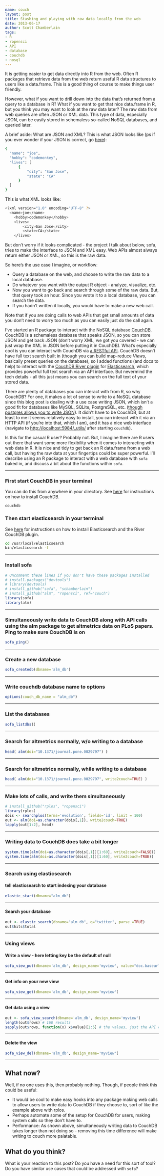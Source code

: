 ```yaml
---
name: couch
layout: post
title: Stashing and playing with raw data locally from the web
date: 2013-06-17
author: Scott Chamberlain
tags:
- R
- ropensci
- API
- database
- couchdb
- nosql
---
```


It is getting easier to get data directly into R from the web. Often R packages that retrieve data from the web return useful R data structures to users like a data.frame. This is a good thing of course to make things user friendly. 

However, what if you want to drill down into the data that's returned from a query to a database in R?  What if you want to get that nice data.frame in R, but you think you may want to look at the raw data later? The raw data from web queries are often JSON or XML data. This type of data, especially JSON, can be easily stored in schemaless so-called NoSQL databases, and queried later. 

A brief aside: What are JSON and XML? This is what JSON looks like (ps if you ever wonder if your JSON is correct, go [here](http://jsonlint.com/)):

```bash
{
  "name": "joe",
  "hobby": "codemonkey",
  "lives": [
      {
          "city": "San Jose",
          "state": "CA"
      }
  ]
}
```

This is what XML looks like:

```bash
<?xml version="1.0" encoding="UTF-8" ?>
  <name>joe</name>
	<hobby>codemonkey</hobby>
	<lives>
		<city>San Jose</city>
		<state>CA</state>
	</lives>
```

But don't worry if it looks complicated - the project I talk about below, sofa, tries to make the interface to JSON and XML easy. Web APIs almost always return either JSON or XML, so this is the raw data.

So here's the use case I imagine, or workflow: 

+ Query a database on the web, and choose to write the raw data to a local database.
+ Do whatever you want with the output R object - analyze, visualize, etc.
+ Now you want to go back and search through some of the raw data. But, that query took an hour. Since you wrote it to a local database, you can search the data. 
+ If you hadn't written it locally, you would have to make a new web call. 

Note that if you are doing calls to web APIs that get small amounts of data you don't need to worry too much as you can easily just do the call again. 

I've started an R package to interact with the NoSQL database [CouchDB][couch]. CouchDB is a schemaless database that speaks JSON, so you can store JSON and get back JSON (don't worry XML, we got you covered - we can just wrap the XML in JSON before putting it in CouchDB). What's especially cool is you can interact with CouchDB via [a RESTful API][restapi]. CouchDB doesn't have full text search built in (though you can build map-reduce *Views*, basically preset queries on the database), so I added functions (and docs to help) to interact with the [CouchDB River plugin][couchriver] for [Elasticsearch][elastic], which provides powerful full text search via an API interface. But nevermind the tech details - all this just means you can search on the full text of your stored data. 

There are plenty of databases you can interact with from R, so why CouchDB? For one, it makes a lot of sense to write to a NoSQL database since this blog post is dealing with a use case writing JSON, which isn't a good fit for databases like MySQL, SQLite, PostgreSQL, etc. ([though postgres allows you to write JSON][postgres]). It didn't have to be CouchDB, but at least to me it seems relatively easy to install, you can interact with it via an HTTP API (if you're into that, which I am), and it has a nice web interface (navigate to [http://localhost:5984/_utils/](http://localhost:5984/_utils/) after starting `couchdb`).

Is this for the casual R user? Probably not. But, I imagine there are R users out there that want some more flexibility when it comes to interacting with web data in R. It is nice and tidy to get back an R data.frame from a web call, but having the raw data at your fingertips could be super powerful. I'll describe using an R package to interact with a web database with `sofa` baked in, and discuss a bit about the functions within `sofa`.

***************

### First start CouchDB in your terminal

You can do this from anywhere in your directory. See [here](http://couchdb.apache.org/) for instructions on how to install CouchDB.

```bash
couchdb
```

### Then start elasticsearch in your terminal

See [here](https://github.com/schamberlain/sofa) for instructions on how to install Elasticsearch and the River CouchDB plugin.

```bash
cd /usr/local/elasticsearch
bin/elasticsearch -f
```

***************

### Install sofa
```r
# Uncomment these lines if you don't have these packages installed
# install.packages("devtools")
# library(devtools)
# install_github("sofa", "schamberlain")
# install_github("alm", "ropensci", ref="couch")
library(sofa)
library(alm)
```

***************

### Simultaneously write data to CouchDB along with API calls using the alm package to get altmetrics data on PLoS papers. Ping to make sure CouchDB is on
```r
sofa_ping()
```
***************

### Create a new database
```r
sofa_createdb(dbname='alm_db')
```
***************

### Write couchdb database name to options
```r
options(couch_db_name = "alm_db")
```

***************

### List the databases
```r
sofa_listdbs()
```
***************

### Search for altmetrics normally, w/o writing to a database
```r
head( alm(doi="10.1371/journal.pone.0029797") )
```

***************

### Search for altmetrics normally, while writing to a database
```r
head( alm(doi="10.1371/journal.pone.0029797", write2couch=TRUE) )
```

***************

### Make lots of calls, and write them simultaneously
```r
# install_github("rplos", "ropensci")
library(rplos)
dois <- searchplos(terms='evolution', fields='id', limit = 100)
out <- alm(doi=as.character(dois[,1]), write2couch=TRUE)
lapply(out[1:2], head)
```

***************

### Writing data to CouchDB does take a bit longer
```r
system.time(alm(doi=as.character(dois[,1])[1:60], write2couch=FALSE))
system.time(alm(doi=as.character(dois[,1])[1:60], write2couch=TRUE))
```

***************

### Search using elasticsearch
#### tell elasticsearch to start indexing your database
```r
elastic_start(dbname="alm_db")
```

***************

#### Search your database
```r
out <- elastic_search(dbname="alm_db", q="twitter", parse_=TRUE)
out$hits$total
```

***************

### Using views 

#### Write a view - here letting key be the default of null
```r
sofa_view_put(dbname='alm_db', design_name='myview', value="doc.baseurl")
```

***************

#### Get info on your new view
```r
sofa_view_get(dbname='alm_db', design_name='myview')
```

***************

#### Get data using a view
```r
out <- sofa_view_search(dbname='alm_db', design_name='myview')
length(out$rows) # 160 results
sapply(out$rows, function(x) x$value)[1:5] # the values, just the API call URLs
```

***************

#### Delete the view
```r
sofa_view_del(dbname='alm_db', design_name='myview')
```

***************

## What now? 

Well, if no one uses this, then probably nothing. Though, if people think this could be useful:

+ It would be cool to make easy hooks into any package making web calls to allow users to write data to CouchDB if they choose to, sort of like the example above with rplos.
+ Perhaps automate some of the setup for CouchDB for users, making system calls so they don't have to.
+ Performance: As shown above, simultaneously writing data to CouchDB takes longer than not doing so - removing this time difference will make writing to couch more palatable.

## What do you think?

What is your reaction to this post?  Do you have a need for this sort of tool?  Do you have similar use cases that could be addressed with `sofa`?

[couchriver]: https://github.com/elasticsearch/elasticsearch-river-couchdb/blob/master/README.md
[elastic]: http://www.elasticsearch.org/
[restapi]: http://docs.couchdb.org/en/latest/api-basics.html
[couch]: http://couchdb.apache.org/
[r4couch]: (https://github.com/wactbprot/R4CouchDB)
[postgres]: http://wiki.postgresql.org/wiki/What's_new_in_PostgreSQL_9.2#JSON_datatype